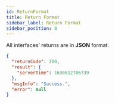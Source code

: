 ```yaml
---
id: ReturnFormat
title: Return Format
sidebar_label: Return Format
sidebar_position: 8
---
```


All interfaces’ returns are in **JSON** format.

```json title="Response"
{
  "returnCode": 200,
  "result": {
    "serverTime": 1636612706739
  },
  "msgInfo": "Success.",
  "error": null
}
```
